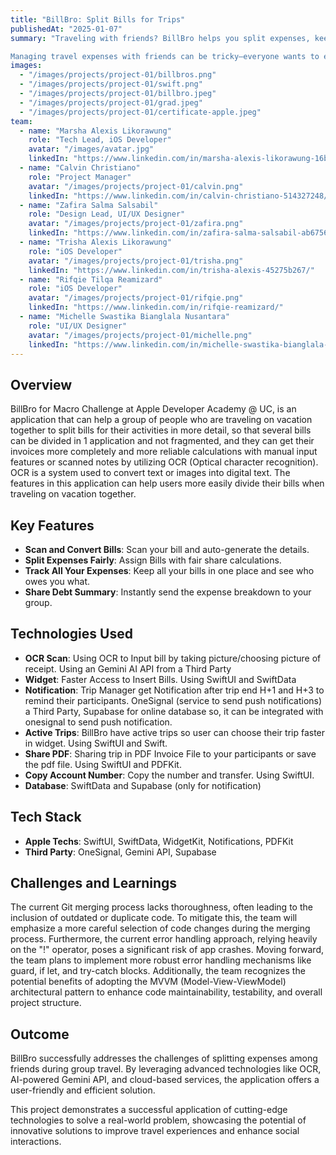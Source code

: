 ```yaml
---
title: "BillBro: Split Bills for Trips"
publishedAt: "2025-01-07"
summary: "Traveling with friends? BillBro helps you split expenses, keep track of debts, and get reminders so you can enjoy the trip without the financial stress.

Managing travel expenses with friends can be tricky—everyone wants to enjoy the trip without worrying about who owes what. That's where BillBro comes in! Our app makes splitting bills simple, ensuring that no one forgets what they owe. With easy tracking, reminders, and a seamless experience, BillBro helps you focus on the fun, not the finances. Whether it's meals, transport, or accommodations, BillBro keeps everyone on track and prevents awkward money moments. Stay organized and make group travel stress-free with BillBro—the smart way to manage your trip expenses!"
images:
  - "/images/projects/project-01/billbros.png"
  - "/images/projects/project-01/swift.png"
  - "/images/projects/project-01/billbro.jpeg"
  - "/images/projects/project-01/grad.jpeg"
  - "/images/projects/project-01/certificate-apple.jpeg"
team:
  - name: "Marsha Alexis Likorawung"
    role: "Tech Lead, iOS Developer"
    avatar: "/images/avatar.jpg"
    linkedIn: "https://www.linkedin.com/in/marsha-alexis-likorawung-16b13a267/"
  - name: "Calvin Christiano"
    role: "Project Manager"
    avatar: "/images/projects/project-01/calvin.png"
    linkedIn: "https://www.linkedin.com/in/calvin-christiano-514327248/"
  - name: "Zafira Salma Salsabil"
    role: "Design Lead, UI/UX Designer"
    avatar: "/images/projects/project-01/zafira.png"
    linkedIn: "https://www.linkedin.com/in/zafira-salma-salsabil-ab6756211/"
  - name: "Trisha Alexis Likorawung"
    role: "iOS Developer"
    avatar: "/images/projects/project-01/trisha.png"
    linkedIn: "https://www.linkedin.com/in/trisha-alexis-45275b267/"
  - name: "Rifqie Tilqa Reamizard"
    role: "iOS Developer"
    avatar: "/images/projects/project-01/rifqie.png"
    linkedIn: "https://www.linkedin.com/in/rifqie-reamizard/"
  - name: "Michelle Swastika Bianglala Nusantara"
    role: "UI/UX Designer"
    avatar: "/images/projects/project-01/michelle.png"
    linkedIn: "https://www.linkedin.com/in/michelle-swastika-bianglala-nusantara-8b8267269/"
---
```


## Overview

BillBro for Macro Challenge at Apple Developer Academy @ UC, is an application that can help a group of people who are traveling on vacation together to split bills for their activities in more detail, so that several bills can be divided in 1 application and not fragmented, and they can get their invoices more completely and more reliable calculations with manual input features or scanned notes by utilizing OCR (Optical character recognition). OCR is a system used to convert text or images into digital text. The features in this application can help users more easily divide their bills when traveling on vacation together. 

## Key Features

- **Scan and Convert Bills**: Scan your bill and auto-generate the details.
- **Split Expenses Fairly**: Assign Bills with fair share calculations. 
- **Track All Your Expenses**: Keep all your bills in one place and see who owes you what.
- **Share Debt Summary**: Instantly send the expense breakdown to your group. 

## Technologies Used

- **OCR Scan**: Using OCR to Input bill by taking picture/choosing picture of receipt. Using an Gemini AI API from a Third Party
- **Widget**: Faster Access to Insert Bills. Using SwiftUI and SwiftData
- **Notification**: Trip Manager get Notification after trip end H+1 and H+3 to remind their participants. OneSignal (service to send push notifications) a Third Party, Supabase for online database so, it can be integrated with onesignal to send push notification.
- **Active Trips**: BillBro have active trips so user can choose their trip faster in widget. Using SwiftUI and Swift.
- **Share PDF**: Sharing trip in PDF Invoice File to your participants or save the pdf file. Using SwiftUI and PDFKit.
- **Copy Account Number**: Copy the number and transfer. Using SwiftUI.
- **Database**: SwiftData and Supabase (only for notification)

## Tech Stack

- **Apple Techs**: SwiftUI, SwiftData, WidgetKit, Notifications, PDFKit
- **Third Party**: OneSignal, Gemini API, Supabase

## Challenges and Learnings

The current Git merging process lacks thoroughness, often leading to the inclusion of outdated or duplicate code. To mitigate this, the team will emphasize a more careful selection of code changes during the merging process. Furthermore, the current error handling approach, relying heavily on the "!" operator, poses a significant risk of app crashes. Moving forward, the team plans to implement more robust error handling mechanisms like guard, if let, and try-catch blocks. Additionally, the team recognizes the potential benefits of adopting the MVVM (Model-View-ViewModel) architectural pattern to enhance code maintainability, testability, and overall project structure.

## Outcome

BillBro successfully addresses the challenges of splitting expenses among friends during group travel. By leveraging advanced technologies like OCR, AI-powered Gemini API, and cloud-based services, the application offers a user-friendly and efficient solution.

This project demonstrates a successful application of cutting-edge technologies to solve a real-world problem, showcasing the potential of innovative solutions to improve travel experiences and enhance social interactions.